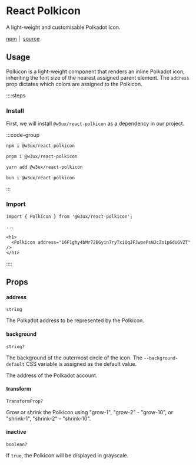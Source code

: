 # React Polkicon

A light-weight and customisable Polkadot Icon.

[npm](https://www.npmjs.com/package/@w3ux/react-polkicon) |&nbsp; [source](https://github.com/w3ux/w3ux-library/tree/main/library/react-polkicon)

## Usage

Polkicon is a light-weight component that renders an inline Polkadot icon, inheriting the
font size of the nearest assigned parent element. The `address` prop dictates which colors are assigned to the Polkicon.

::::steps

### Install

First, we will install `@w3ux/react-polkicon` as a dependency in our project.

:::code-group

```bash [npm]
npm i @w3ux/react-polkicon
```

```bash [pnpm]
pnpm i @w3ux/react-polkicon
```

```bash [yarn]
yarn add @w3ux/react-polkicon
```

```bash [bun]
bun i @w3ux/react-polkicon
```

:::

### Import

```tsx
import { Polkicon } from '@w3ux/react-polkicon';

...

<h1>
  <Polkicon address="16F1ghy4bMr72BGyin7ryTxiQqJFJwpePsNJcZo1p6dUGVZT" />
</h1>
```

::::

## Props

#### address
`string`

The Polkadot address to be represented by the Polkicon.

#### background
`string?`

The background of the outermost circle of the icon. The `--background-default` CSS variable is assigned as the default value.

The address of the Polkadot account.

#### transform
`TransformProp?`

Grow or shrink the Polkicon using "grow-1", "grow-2" - "grow-10", or "shrink-1", "shrink-2" - "shrink-10".

#### inactive
`boolean?`

If `true`, the Polkicon will be displayed in grayscale.